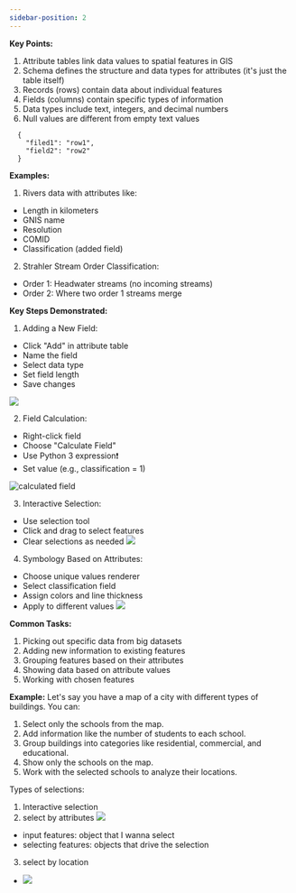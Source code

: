 ```yaml
---
sidebar-position: 2
---
```


**Key Points:**
1. Attribute tables link data values to spatial features in GIS
2. Schema defines the structure and data types for attributes (it's just the table itself)
3. Records (rows) contain data about individual features 
4. Fields (columns) contain specific types of information 
5. Data types include text, integers, and decimal numbers
6. Null values are different from empty text values

```GeoJSON
  {
    "filed1": "row1",
    "field2": "row2"
  }
```

**Examples:**
1. Rivers data with attributes like:
  - Length in kilometers
  - GNIS name
  - Resolution
  - COMID
  - Classification (added field)

2. Strahler Stream Order Classification:
  - Order 1: Headwater streams (no incoming streams)
  - Order 2: Where two order 1 streams merge

**Key Steps Demonstrated:**
1. Adding a New Field:
  - Click "Add" in attribute table
  - Name the field
  - Select data type
  - Set field length
  - Save changes

![](assets/2025-01-20-12-51-50.png)

2. Field Calculation:
  - Right-click field
  - Choose "Calculate Field"
  - Use Python 3 expression❗
  - Set value (e.g., classification = 1)

![calculated field](./assets/calculated-field.gif)

3. Interactive Selection:
  - Use selection tool
  - Click and drag to select features
  - Clear selections as needed
![](assets/2025-01-20-13-13-44.png)

4. Symbology Based on Attributes:
  - Choose unique values renderer
  - Select classification field
  - Assign colors and line thickness
  - Apply to different values
![](assets/2025-01-20-13-14-42.png)

**Common Tasks:**
1. Picking out specific data from big datasets
2. Adding new information to existing features
3. Grouping features based on their attributes
4. Showing data based on attribute values
5. Working with chosen features

**Example:**
Let's say you have a map of a city with different types of buildings. You can:
1. Select only the schools from the map.
2. Add information like the number of students to each school.
3. Group buildings into categories like residential, commercial, and educational.
4. Show only the schools on the map.
5. Work with the selected schools to analyze their locations.

Types of selections:
1. Interactive selection
2. select by attributes 
  ![](assets/2025-01-20-13-33-46.png)
  - input features: object that I wanna select
  - selecting features: objects that drive the selection
3. select by location
  - ![](assets/2025-01-20-13-36-19.png)